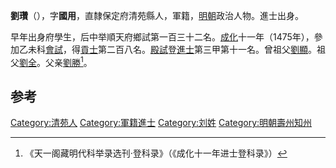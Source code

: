 '''劉瓚'''（{{bd|1445年||？}}），字'''國用'''，直隸保定府清苑縣人，軍籍，[[明朝|明朝]]政治人物。進士出身。

早年出身府學生，后中举順天府鄉試第一百三十二名。[[成化|成化]]十一年（1475年），參加乙未科[[會試|會試]]，得[[貢士|貢士]]第二百八名。[[殿試|殿試]]登[[進士|進士]]第三甲第十一名。曾祖父[[劉顯|劉顯]]。祖父[[劉全|劉全]]。父亲[[劉勝|劉勝]]<ref>《天一阁藏明代科举录选刊·登科录》（《成化十一年进士登科录》）</ref>。

==参考==
{{reflist}}
{{明朝人物小作品}}
{{成化十一年乙未科殿試金榜}}

[[Category:清苑人|Category:清苑人]]
[[Category:軍籍進士|Category:軍籍進士]]
[[Category:刘姓|Category:刘姓]]
[[Category:明朝壽州知州|Category:明朝壽州知州]]